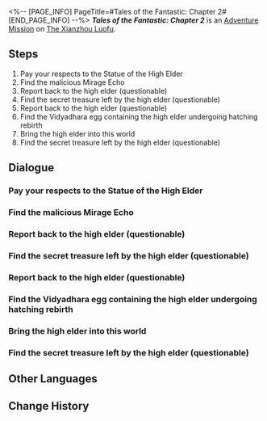 <%-- [PAGE_INFO]
PageTitle=#Tales of the Fantastic: Chapter 2#
[END_PAGE_INFO] --%>
{{Stub|Dialogue.}}
{{Mission Infobox
|id            = 8002222
|title         = 
|image         = <!--Mission Tales of the Fantastic: Chapter 2.png-->
|type          = Adventure
|event_name    = 
|chapter       = 
|requirements  = 
|summary       = <!--official mission summary from Fate's Atlas-->
|characters    = ???; Bandit A; Bandit B; Chatty Mirage Echo; Faint Mirage Echo; Lamenting Mirage Echo; Mr. Xiyan; Trailblazer; Yubie; Yubie (Questionable); {TEXTJOIN#59}
|startLocation = [[The Xianzhou Luofu]] - [[<!--starting area-->]]
|world         = The Xianzhou Luofu
|area          = <!--starting area-->
|prev          = 
|next          = 
|exp           = 
|credits       = 
|stellarJade   = 
|other         = 
}}
'''''Tales of the Fantastic: Chapter 2''''' is an [[Adventure Mission]] on [[The Xianzhou Luofu]].

==Steps==
# Pay your respects to the Statue of the High Elder
# Find the malicious Mirage Echo
# Report back to the high elder (questionable)
# Find the secret treasure left by the high elder (questionable)
# Report back to the high elder (questionable)
# Find the Vidyadhara egg containing the high elder undergoing hatching rebirth
# Bring the high elder into this world
# Find the secret treasure left by the high elder (questionable)

<!--
==Gameplay Notes==

--><!--
==Trial Character==

-->
==Dialogue==
{{Stub Dialogue}}
===Pay your respects to the Statue of the High Elder===
{{Mission Description|type=adventure|location=<!--to be added-->|Mr. Xiyan says slowly: "There are strange fumes coming off the Statue of the High Elder, indicating that it is no simple stone. Perhaps it can guide (Trailblazer) to victory over the enemy and salvation for Scalegorge Waterscape."}}
{{Dialogue Start}}
:{{tx}}
{{Dialogue End}}

===Find the malicious Mirage Echo===
{{Mission Description|type=adventure|location=<!--to be added-->|update|In Mr. Xiyan's story, the Statue of the High Elder in Scalegorge Waterscape comes to life, and even gives you all sort of trials to go through. Forget about the scientific realism of it all, it's pretty cool to talk with a statue.<br />The Statue of the High Elder asks you to help it get rid of a malicious Mirage Echo. Normally, Mirage Echoes can't and won't hurt people. But this is inside Mr. Xiyan's story. Anything is possible.}}
{{Dialogue Start}}
:{{tx}}
{{Dialogue End}}

===Report back to the high elder (questionable)===
{{Dialogue Start}}
:{{tx}}
{{Dialogue End}}

===Find the secret treasure left by the high elder (questionable)===
{{Mission Description|type=adventure|location=<!--to be added-->|update|The Statue of the High Elder wishes you can help it find the treasure Dan Feng hid here... why is this an adventure treasure seeking story again? Never mind. As long as it makes Mr. Xiyan happy.}}
{{Dialogue Start}}
:{{tx}}
{{Dialogue End}}

===Report back to the high elder (questionable)===
{{Dialogue Start}}
:{{tx}}
{{Dialogue End}}

===Find the Vidyadhara egg containing the high elder undergoing hatching rebirth===
{{Mission Description|type=adventure|location=<!--to be added-->|update|As the story progresses, the plot gets more and more outrageous. Now, the Statue of the High Elder is even asking you to... act as a midwife for the next high elder?<br />You are starting to feel this story has nothing to do with your own adventures anymore, but Mr. Xiyan thinks this is the compromise necessary for commercial success.}}
{{Dialogue Start}}
:{{tx}}
{{Dialogue End}}

===Bring the high elder into this world===
{{Dialogue Start}}
:{{tx}}
{{Dialogue End}}

===Find the secret treasure left by the high elder (questionable)===
{{Mission Description|type=adventure|location=<!--to be added-->|update|The Statue of the High Elder wishes you can help it find the treasure Dan Feng hid here... why is this an adventure treasure seeking story again? Never mind. As long as it makes Mr. Xiyan happy.}}
{{Dialogue Start}}
:{{tx}}
{{Dialogue End}}

==Other Languages==
{{Other Languages
|en   = Tales of the Fantastic: Chapter 2
|zhs  = 评书奇谭•第二回
|zht  = 評書奇譚•第二回
|ja   = 講談奇譚・第二回
|ko   = 진기한 이야기•제2장
|es   = Narraciones extraordinarias: acto 2
|fr   = Contes fantastiques &mdash; Chapitre&nbsp;2
|ru   = Чудесные сказания. Глава II
|th   = เรื่องเล่าขานตำนานการผจญภัย: บทที่ 2
|vi   = Kỳ Truyện Bình Thư 2
|de   = Geschichten des Fantastischen &ndash; Kapitel 2
|id   = Dongeng Luar Biasa - Bag. 2
|pt   = Contos do Fantástico - Capítulo 2
}}

==Change History==
{{Change History|1.2}}
